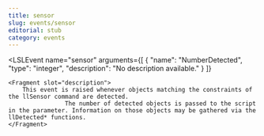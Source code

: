 ```yaml
---
title: sensor
slug: events/sensor
editorial: stub
category: events
---
```


<LSLEvent
	name="sensor"
	arguments={[
	{
		"name": "NumberDetected",
		"type": "integer",
		"description": "No description available."
	}
]}
>
	<Fragment slot="description">
		This event is raised whenever objects matching the constraints of the llSensor command are detected.
					The number of detected objects is passed to the script in the parameter. Information on those objects may be gathered via the llDetected* functions.
	</Fragment>
</LSLEvent>

